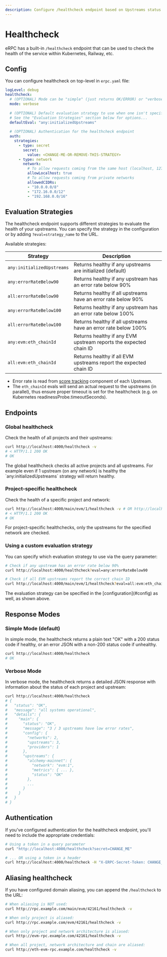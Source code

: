 ```yaml
---
description: Configure /healthcheck endpoint based on Upstreams status...
---
```



# Healthcheck

eRPC has a built-in `/healthcheck` endpoint that can be used to check the health of the service within Kubernetes, Railway, etc.

## Config

You can configure healthcheck on top-level in `erpc.yaml` file:

```yaml
logLevel: debug
healthcheck:
  # (OPTIONAL) Mode can be "simple" (just returns OK/ERROR) or "verbose" (returns detailed JSON)
  mode: verbose
  
  # (OPTIONAL) Default evaluation strategy to use when one isn't specified in the request
  # See the "Evaluation Strategies" section below for options...
  defaultEval: "any:initializedUpstreams"
  
  # (OPTIONAL) Authentication for the healthcheck endpoint
  auth:
    strategies:
      - type: secret
        secret:
          value: <CHANGE-ME-OR-REMOVE-THIS-STRATEGY>
      - type: network
        network:
          # To allow requests coming from the same host (localhost, 127.0.0.1, ::1)
          allowLocalhost: true
          # To allow requests coming from private networks
          allowedCIDRs:
          - "10.0.0.0/8"
          - "172.16.0.0/12"
          - "192.168.0.0/16"
```

## Evaluation Strategies

The healthcheck endpoint supports different strategies to evaluate the health of your upstreams. You can specify the strategy in the configuration or by adding `?eval=strategy_name` to the URL.

Available strategies:

| Strategy | Description |
|----------|-------------|
| `any:initializedUpstreams` | Returns healthy if any upstreams are initialized (default) |
| `any:errorRateBelow90` | Returns healthy if any upstream has an error rate below 90% |
| `all:errorRateBelow90` | Returns healthy if all upstreams have an error rate below 90% |
| `any:errorRateBelow100` | Returns healthy if any upstream has an error rate below 100% |
| `all:errorRateBelow100` | Returns healthy if all upstreams have an error rate below 100% |
| `any:evm:eth_chainId` | Returns healthy if any EVM upstream reports the expected chain ID |
| `all:evm:eth_chainId` | Returns healthy if all EVM upstreams report the expected chain ID |

* Error rate is read from [score tracking](/config/projects/upstreams#priority--selection-mechanism) component of each Upstream.
* The `eth_chainId` evals will send an actual request to the upstreams (in parallel), thus ensure proper timeout is set for the healthcheck (e.g. on Kubernetes readinessProbe.timeoutSeconds).

## Endpoints

### Global healthcheck
Check the health of all projects and their upstreams:

```bash
curl http://localhost:4000/healthcheck -v
# < HTTP/1.1 200 OK
# OK
```

<Callout type="info">
The global healthcheck checks all active projects and all upstreams. For example even if 1 upstream (on any network) is healthy the `any:initializedUpstreams` strategy will return healthy.
</Callout>

### Project-specific healthcheck
Check the health of a specific project and network:

```bash
curl http://localhost:4000/main/evm/1/healthcheck -v # OR http://localhost:4000/main/evm/1
# < HTTP/1.1 200 OK
# OK
```

<Callout type="info">
For project-specific healthchecks, only the upstreams for the specified network are checked.
</Callout>

### Using a custom evaluation strategy

You can specify which evaluation strategy to use via the query parameter:

```bash
# Check if any upstream has an error rate below 90%
curl http://localhost:4000/healthcheck?eval=any:errorRateBelow90

# Check if all EVM upstreams report the correct chain ID
curl http://localhost:4000/main/evm/1/healthcheck?eval=all:evm:eth_chainId
```

<Callout type="info">
The evaluation strategy can be specified in the [configuration](#config) as well, as shown above.
</Callout>

## Response Modes

### Simple Mode (default)

In simple mode, the healthcheck returns a plain text "OK" with a 200 status code if healthy, or an error JSON with a non-200 status code if unhealthy.

```bash
curl http://localhost:4000/healthcheck
# OK
```

### Verbose Mode

In verbose mode, the healthcheck returns a detailed JSON response with information about the status of each project and upstream:

```bash
curl http://localhost:4000/healthcheck
# {
#   "status": "OK",
#   "message": "all systems operational",
#   "details": {
#     "main": {
#       "status": "OK",
#       "message": "3 / 3 upstreams have low error rates",
#       "config": {
#         "networks": 2,
#         "upstreams": 3,
#         "providers": 1
#       },
#       "upstreams": {
#         "alchemy-mainnet": {
#           "network": "evm:1",
#           "metrics": { ... },
#           "status": "OK"
#         },
#         ...
#       }
#     }
#   }
# }
```

## Authentication

If you've configured authentication for the healthcheck endpoint, you'll need to include the appropriate credentials:

```bash
# Using a token in a query parameter
curl "http://localhost:4000/healthcheck?secret=CHANGE_ME"

# ... OR using a token in a header
curl http://localhost:4000/healthcheck -H "X-ERPC-Secret-Token: CHANGE_ME"
```

## Aliasing healthcheck

If you have configured domain aliasing, you can append the `/healthcheck` to the URL:

```bash
# When aliasing is NOT used:
curl http://rpc.example.com/main/evm/42161/healthcheck -v

# When only project is aliased:
curl http://rpc.example.com/evm/42161/healthcheck -v

# When only project and network architecture is aliased:
curl http://evm-rpc.example.com/42161/healthcheck -v

# When all project, network architecture and chain are aliased:
curl http://eth-evm-rpc.example.com/healthcheck -v
```
